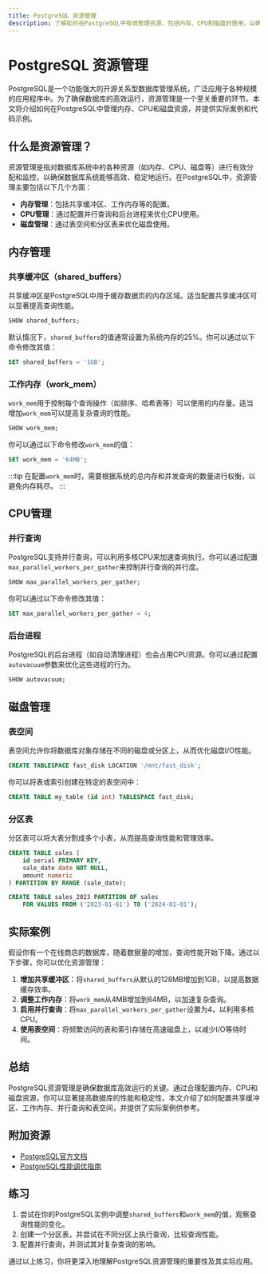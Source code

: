 ```yaml
---
title: PostgreSQL 资源管理
description: 了解如何在PostgreSQL中有效管理资源，包括内存、CPU和磁盘的使用，以确保数据库的高效运行。
---
```


# PostgreSQL 资源管理

PostgreSQL是一个功能强大的开源关系型数据库管理系统，广泛应用于各种规模的应用程序中。为了确保数据库的高效运行，资源管理是一个至关重要的环节。本文将介绍如何在PostgreSQL中管理内存、CPU和磁盘资源，并提供实际案例和代码示例。

## 什么是资源管理？

资源管理是指对数据库系统中的各种资源（如内存、CPU、磁盘等）进行有效分配和监控，以确保数据库系统能够高效、稳定地运行。在PostgreSQL中，资源管理主要包括以下几个方面：

- **内存管理**：包括共享缓冲区、工作内存等的配置。
- **CPU管理**：通过配置并行查询和后台进程来优化CPU使用。
- **磁盘管理**：通过表空间和分区表来优化磁盘使用。

## 内存管理

### 共享缓冲区（shared_buffers）

共享缓冲区是PostgreSQL中用于缓存数据页的内存区域。适当配置共享缓冲区可以显著提高查询性能。

```sql
SHOW shared_buffers;
```

默认情况下，`shared_buffers`的值通常设置为系统内存的25%。你可以通过以下命令修改其值：

```sql
SET shared_buffers = '1GB';
```

### 工作内存（work_mem）

`work_mem`用于控制每个查询操作（如排序、哈希表等）可以使用的内存量。适当增加`work_mem`可以提高复杂查询的性能。

```sql
SHOW work_mem;
```

你可以通过以下命令修改`work_mem`的值：

```sql
SET work_mem = '64MB';
```

:::tip
在配置`work_mem`时，需要根据系统的总内存和并发查询的数量进行权衡，以避免内存耗尽。
:::

## CPU管理

### 并行查询

PostgreSQL支持并行查询，可以利用多核CPU来加速查询执行。你可以通过配置`max_parallel_workers_per_gather`来控制并行查询的并行度。

```sql
SHOW max_parallel_workers_per_gather;
```

你可以通过以下命令修改其值：

```sql
SET max_parallel_workers_per_gather = 4;
```

### 后台进程

PostgreSQL的后台进程（如自动清理进程）也会占用CPU资源。你可以通过配置`autovacuum`参数来优化这些进程的行为。

```sql
SHOW autovacuum;
```

## 磁盘管理

### 表空间

表空间允许你将数据库对象存储在不同的磁盘或分区上，从而优化磁盘I/O性能。

```sql
CREATE TABLESPACE fast_disk LOCATION '/mnt/fast_disk';
```

你可以将表或索引创建在特定的表空间中：

```sql
CREATE TABLE my_table (id int) TABLESPACE fast_disk;
```

### 分区表

分区表可以将大表分割成多个小表，从而提高查询性能和管理效率。

```sql
CREATE TABLE sales (
    id serial PRIMARY KEY,
    sale_date date NOT NULL,
    amount numeric
) PARTITION BY RANGE (sale_date);

CREATE TABLE sales_2023 PARTITION OF sales
    FOR VALUES FROM ('2023-01-01') TO ('2024-01-01');
```

## 实际案例

假设你有一个在线商店的数据库，随着数据量的增加，查询性能开始下降。通过以下步骤，你可以优化资源管理：

1. **增加共享缓冲区**：将`shared_buffers`从默认的128MB增加到1GB，以提高数据缓存效率。
2. **调整工作内存**：将`work_mem`从4MB增加到64MB，以加速复杂查询。
3. **启用并行查询**：将`max_parallel_workers_per_gather`设置为4，以利用多核CPU。
4. **使用表空间**：将频繁访问的表和索引存储在高速磁盘上，以减少I/O等待时间。

## 总结

PostgreSQL资源管理是确保数据库高效运行的关键。通过合理配置内存、CPU和磁盘资源，你可以显著提高数据库的性能和稳定性。本文介绍了如何配置共享缓冲区、工作内存、并行查询和表空间，并提供了实际案例供参考。

## 附加资源

- [PostgreSQL官方文档](https://www.postgresql.org/docs/)
- [PostgreSQL性能调优指南](https://www.postgresql.org/docs/current/performance-tips.html)

## 练习

1. 尝试在你的PostgreSQL实例中调整`shared_buffers`和`work_mem`的值，观察查询性能的变化。
2. 创建一个分区表，并尝试在不同分区上执行查询，比较查询性能。
3. 配置并行查询，并测试其对复杂查询的影响。

通过以上练习，你将更深入地理解PostgreSQL资源管理的重要性及其实际应用。